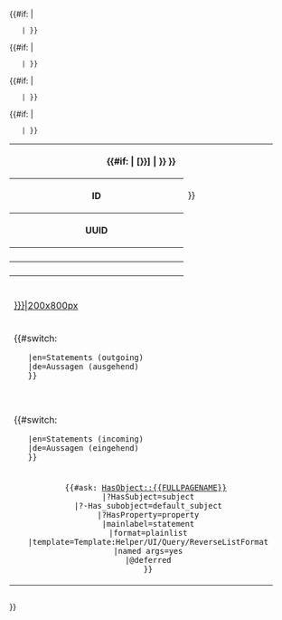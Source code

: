 <table class="info_box">
<tr>
<th class="heading" colspan="2">{{#if: {{{label|}}}|{{{label|}}} [{{{id|{{PAGENAME}}}}}] | {{{id|{{PAGENAME}}}}} }}</th>
</tr>
<tr class="osw-table-details">
<th>ID</th>
<td>{{{id|{{PAGENAMEE}}}}}</td>
</tr>
<tr class="osw-table-details">
<th>UUID</th>
<td>{{{uuid|}}}</td>
</tr>
{{#if: {{{label|}}} | <!-- if label is not empty, show -->
    <tr>
    <th>{{{_label_label|Label}}}</th>
    <td>{{{label|}}}</td>
    </tr>
    |<!-- else show nothing -->}}
{{#if: {{{short_name|}}} | <!-- if short_name is not empty, show -->
    <tr>
    <th>{{{_label_short_name|Short name}}}</th>
    <td>{{{short_name|}}}</td>
    </tr>
    |<!-- else show nothing -->}}
{{#if: {{{name|}}} | <!-- if name is not empty, show -->
    <tr>
    <th>{{{_label_name|Machine compatible name}}}</th>
    <td>{{{name|}}}</td>
    </tr>
    |<!-- else show nothing -->}}
{{#if: {{{image|}}}|<!-- show a row if an image exists -->
    <tr>
    <td class="picture" colspan="2">[[{{{image|}}}|200x800px]]</td>
    </tr>
    |<!-- don't show a row, if there is no image -->}}
<tr>
<td class="subheading" colspan="2">{{#switch:{{USERLANGUAGECODE}}
    |en=Statements (outgoing)
    |de=Aussagen (ausgehend)
    }}</td>
</tr>
<tr>
<td colspan="2" style="text-align:center">{{{statements|}}}</td>
</tr>
<tr>
<td class="subheading" colspan="2">{{#switch:{{USERLANGUAGECODE}}
    |en=Statements (incoming)
    |de=Aussagen (eingehend)
    }}</td>
</tr>
<tr>
<td colspan="2" style="text-align:center">
    {{#ask: [[HasObject::{{FULLPAGENAME}}]] 
    |?HasSubject=subject
    |?-Has_subobject=default_subject
    |?HasProperty=property
    |mainlabel=statement
    |format=plainlist
    |template=Template:Helper/UI/Query/ReverseListFormat
    |named args=yes
    |@deferred
    }}</td>
</tr>
</table>

=={{{_label_description| {{#switch:{{USERLANGUAGECODE}}|en=Description|de=Beschreibung}} }}}==
{{{description| {{#switch:{{USERLANGUAGECODE}}|en=No description found |de=Keine Beschreibung vorhanden}}}}}

{{{extensions|}}}